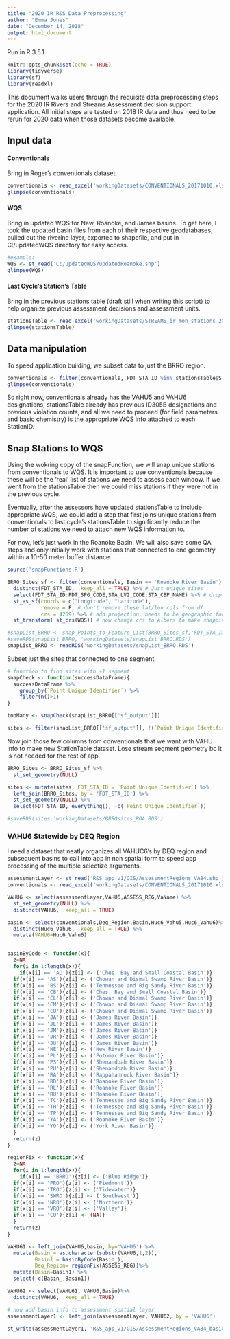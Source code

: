 ```yaml
---
title: "2020 IR R&S Data Preprocessing"
author: "Emma Jones"
date: "December 14, 2018"
output: html_document
---
```


Run in R 3.5.1

```r
knitr::opts_chunk$set(echo = TRUE)
library(tidyverse)
library(sf)
library(readxl)

```

This document walks users through the requisite data preprocessing steps for the 2020 IR Rivers and Streams Assessment decision support application. All initial steps are tested on 2018 IR data and thus need to be rerun for 2020 data when those datasets become available.

## Input data

#### Conventionals
Bring in Roger's conventionals dataset.
```r
conventionals <- read_excel('workingDatasets/CONVENTIONALS_20171010.xlsx',sheet = 'CONVENTIONALS')
glimpse(conventionals)
```

#### WQS
Bring in updated WQS for New, Roanoke, and James basins. To get here, I took the updated basin files from each of their respective geodatabases, pulled out the riverine layer, exported to shapefile, and put in C:/updatedWQS directory for easy access.
```r
#example:
WQS <- st_read('C:/updatedWQS/updatedRoanoke.shp')
glimpse(WQS)
```


#### Last Cycle's Station's Table 
Bring in the previous stations table (draft still when writing this script) to help organize previous assessment decisions and assessment units.
```r
stationsTable <- read_excel('workingDatasets/STREAMS_ir_mon_stations_20Nov2018.xlsx')
glimpse(stationsTable)
```


## Data manipulation
To speed application building, we subset data to just the BRRO region.

```r
conventionals <- filter(conventionals, FDT_STA_ID %in% stationsTable$STATION_ID)
glimpse(conventionals)
```

So right now, conventionals already has the VAHU5 and VAHU6 designations, stationsTable already has previous ID305B designations and previous violation counts, and all we need to proceed (for field parameters and basic chemistry) is the appropriate WQS info attached to each StationID.

## Snap Stations to WQS

Using the wokring copy of the snapFunction, we will snap unique stations from conventionals to WQS. It is important to use conventionals because these will be the 'real' list of stations we need to assess each window. If we went from the stationsTable then we could miss stations if they were not in the previous cycle. 

Eventually, after the assessors have updated stationsTable to include appropriate WQS, we could add a step that first joins unique stations from conventionals to last cycle's stationsTable to significantly reduce the number of stations we need to attach new WQS information to.

For now, let's just work in the Roanoke Basin. We will also save some QA steps and only initially work with stations that connected to one geometry within a 10-50 meter buffer distance.

```r
source('snapFunctions.R')

BRRO_Sites_sf <- filter(conventionals, Basin == 'Roanoke River Basin') %>% # just Roanoke
  distinct(FDT_STA_ID, .keep_all = TRUE) %>% # Just unique sites
  select(FDT_STA_ID:FDT_SPG_CODE,STA_LV2_CODE:STA_CBP_NAME) %>% # drop sample data
  st_as_sf(coords = c("Longitude", "Latitude"), 
           remove = F, # don't remove these lat/lon cols from df
           crs = 4269) %>% # add projection, needs to be geographic for now bc entering lat/lng, 
  st_transform( st_crs(WQS)) # now change crs to Albers to make snapping work

#snapList_BRRO <- snap_Points_to_Feature_List(BRRO_Sites_sf,'FDT_STA_ID',WQS, seq(10,50,by=10))
#saveRDS(snapList_BRRO, 'workingDatasets/snapList_BRRO.RDS')
snapList_BRRO <- readRDS('workingDatasets/snapList_BRRO.RDS')

```

Subset just the sites that connected to one segment.

```r

# function to find sites with +1 segment
snapCheck <- function(successDataFrame){
  successDataFrame %>%
    group_by(`Point Unique Identifier`) %>%
    filter(n()>1)
}

tooMany <- snapCheck(snapList_BRRO[['sf_output']])

sites <- filter(snapList_BRRO[['sf_output']], !(`Point Unique Identifier` %in% tooMany$`Point Unique Identifier`))


```

Now join those few columns from conventionals that we want with VAHU info to make new StationTable dataset. Lose stream segment geometry bc it is not needed for the rest of app.

```r
BRRO_Sites <- BRRO_Sites_sf %>%
  st_set_geometry(NULL) 

sites <- mutate(sites, FDT_STA_ID = `Point Unique Identifier`) %>%
  left_join(BRRO_Sites, by = 'FDT_STA_ID') %>%
  st_set_geometry(NULL) %>%
  select(FDT_STA_ID, everything(), -c(`Point Unique Identifier`))

#saveRDS(sites,'workingDatasets/BRROsites_ROA.RDS')
```


### VAHU6 Statewide by DEQ Region
I need a dataset that neatly organizes all VAHUC6's by DEQ region and subsequent basins to call into app in non spatial form to speed app processing of the multiple selectize arguments.

```r
assessmentLayer <- st_read('R&S_app_v1/GIS/AssessmentRegions_VA84.shp')
conventionals <- read_excel('workingDatasets/CONVENTIONALS_20171010.xlsx',sheet = 'CONVENTIONALS')

VAHU6 <- select(assessmentLayer,VAHU6,ASSESS_REG,VaName) %>%
  st_set_geometry(NULL) %>%
  distinct(VAHU6, .keep_all = TRUE)

basin <- select(conventionals,Deq_Region,Basin,Huc6_Vahu5,Huc6_Vahu6)%>%
  distinct(Huc6_Vahu6, .keep_all = TRUE) %>%
  mutate(VAHU6=Huc6_Vahu6)


basinByCode <- function(x){
  z=NA
  for(i in 1:length(x)){
    if(x[i] == 'AO'){z[i] <- ('Ches. Bay and Small Coastal Basin')}
  if(x[i] == 'AS'){z[i] <- ('Chowan and Dismal Swamp River Basin')}
  if(x[i] == 'BS'){z[i] <- ('Tennessee and Big Sandy River Basin')}
  if(x[i] == 'CB'){z[i] <- ('Ches. Bay and Small Coastal Basin')}
  if(x[i] == 'CL'){z[i] <- ('Chowan and Dismal Swamp River Basin')}
  if(x[i] == 'CM'){z[i] <- ('Chowan and Dismal Swamp River Basin')}
  if(x[i] == 'CU'){z[i] <- ('Chowan and Dismal Swamp River Basin')}
  if(x[i] == 'JA'){z[i] <- ('James River Basin')}
  if(x[i] == 'JL'){z[i] <- ('James River Basin')}
  if(x[i] == 'JM'){z[i] <- ('James River Basin')}
  if(x[i] == 'JR'){z[i] <- ('James River Basin')}
  if(x[i] == 'JU'){z[i] <- ('James River Basin')}
  if(x[i] == 'NE'){z[i] <- ('New River Basin')}
  if(x[i] == 'PL'){z[i] <- ('Potomac River Basin')}
  if(x[i] == 'PS'){z[i] <- ('Shenandoah River Basin')}
  if(x[i] == 'PU'){z[i] <- ('Shenandoah River Basin')}
  if(x[i] == 'RA'){z[i] <- ('Rappahannock River Basin')}
  if(x[i] == 'RD'){z[i] <- ('Roanoke River Basin')}
  if(x[i] == 'RL'){z[i] <- ('Roanoke River Basin')}
  if(x[i] == 'RU'){z[i] <- ('Roanoke River Basin')}
  if(x[i] == 'TC'){z[i] <- ('Tennessee and Big Sandy River Basin')}
  if(x[i] == 'TH'){z[i] <- ('Tennessee and Big Sandy River Basin')}
  if(x[i] == 'TP'){z[i] <- ('Tennessee and Big Sandy River Basin')}
  if(x[i] == 'YA'){z[i] <- ('Roanoke River Basin')}
  if(x[i] == 'YO'){z[i] <- ('York River Basin')}
  }
  return(z)
}

regionFix <- function(x){
  z=NA
  for(i in 1:length(x)){
    if(x[i] == 'BRRO'){z[i] <- ('Blue Ridge')}
  if(x[i] == 'PRO'){z[i] <- ('Piedmont')}
  if(x[i] == 'TRO'){z[i] <- ('Tidewater')}
  if(x[i] == 'SWRO'){z[i] <- ('Southwest')}
  if(x[i] == 'NRO'){z[i] <- ('Northern')}
  if(x[i] == 'VRO'){z[i] <- ('Valley')}
  if(x[i] == 'CO'){z[i] <- (NA)}
  }
  return(z)
}

VAHU61 <- left_join(VAHU6,basin, by='VAHU6') %>%
  mutate(Basin_= as.character(substr(VAHU6,1,2)),
         Basin1 = basinByCode(Basin_),
         Deq_Region= regionFix(ASSESS_REG))%>%
  mutate(Basin=Basin1) %>%
  select(-c(Basin_,Basin1))

VAHU62 <- select(VAHU61, VAHU6,Basin)%>%
  distinct(VAHU6, .keep_all = TRUE)

# now add basin info to assessment spatial layer
assessmentLayer1 <- left_join(assessmentLayer, VAHU62, by = 'VAHU6')

st_write(assessmentLayer1, 'R&S_app_v1/GIS/AssessmentRegions_VA84_basins.shp')
```

